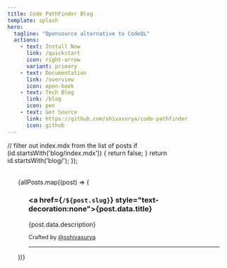 ```yaml
---
title: Code PathFinder Blog
template: splash
hero:
  tagline: "Opensource alternative to CodeQL"
  actions:
    - text: Install Now
      link: /quickstart
      icon: right-arrow
      variant: primary
    - text: Documentation
      link: /overview
      icon: open-book
    - text: Tech Blog
      link: /blog
      icon: pen
    - text: Get Source
      link: https://github.com/shivasurya/code-pathfinder
      icon: github
---
```



  // filter out index.mdx from the list of posts
  if (id.startsWith('blog/index.mdx')) {
    return false;
  }
  return id.startsWith('blog/');
});

<PostHogLayout />
<div style="margin: 2rem auto; padding: 0 1.5rem; max-width: 800px;">


  {allPosts.map((post) => (
      <ul style="list-style-type: none;">
      <li> <h3><a href={`/${post.slug}`} style="text-decoration:none">{post.data.title}</a></h3></li>
      {post.data.description}
     <p style="font-size: 0.8rem;">Crafted by <a href="https://x.com/sshivasurya">@sshivasurya</a></p>
     <hr />
     </ul>
  ))}

</div>
